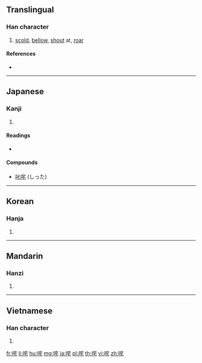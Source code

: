 {{also|吒}}
==Translingual==

===Han character===
{{Han char|rn=30|rad=口|as=06|sn=9|four=|canj=RJHP|ids=⿰口宅}}

# [[scold]], [[bellow]], [[shout]] at, [[roar]]

====References====
* {{Han ref|kx=0186.060|dkj=03533|dj=0405.280|hdz=10623.020|uh=54A4|ud=21668}}

----

==Japanese==

===Kanji===
{{ja-kanji|grade=uc|rs=口06}}

# {{defn|lang=ja|sort=口06}}

====Readings====
* {{ja-readings|on=[[た]] (ta), [[と]] (to)|kun=[[しかる]] (shikaru)}}

====Compounds====
* [[叱咤]] (しった)

----

==Korean==

===Hanja===
{{ko-hanja|hangeul=타|rv=ta|mr=t'a}}

# {{defn|lang=ko|sort=口06}}

----

==Mandarin==

===Hanzi===
{{cmn-hanzi|tra=吒|pin=[[zhà]] ([[zha4]])|wg=cha<sup>4</sup>}}

# {{defn|lang=cmn|sort=口06}}

----

==Vietnamese==

===Han character===
{{vi-hantu|[[sá]], [[trá]]|rs=口06}}

# {{defn|lang=vi|sort=口06}}

[[fr:咤]]
[[li:咤]]
[[hu:咤]]
[[mg:咤]]
[[ja:咤]]
[[pl:咤]]
[[th:咤]]
[[vi:咤]]
[[zh:咤]]